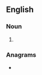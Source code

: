 ==English==

===Noun===
{{head|en|noun form}}

# {{plural of|en|upspring}}

===Anagrams===
* {{anagrams|en|a=ginpprssu|springs up}}